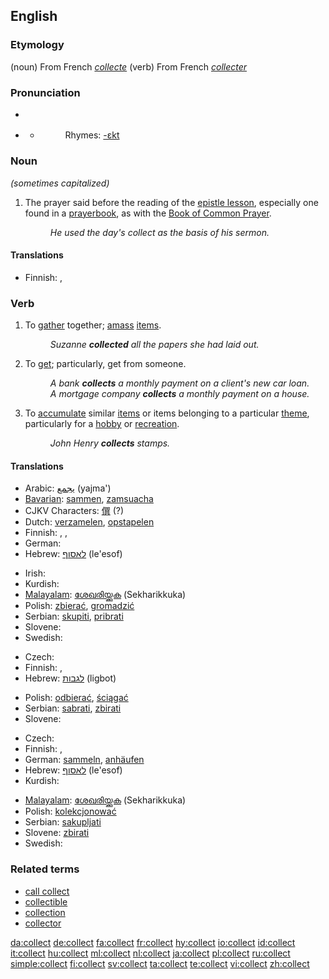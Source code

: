 ==English==

===Etymology===
(noun) From French ''[[collecte]]''
(verb) From French ''[[collecter]]''

===Pronunciation===
* {{sense|noun}} {{a|General American}} {{IPA|/ˈkɑlɪkt/}}
* {{sense|verb}} {{IPA|/kəˈlɛkt/}}
** {{audio|en-us-collect.ogg|Audio (US)}}
**: Rhymes: [[Rhymes:English:-ɛkt|-ɛkt]]

===Noun===
{{en-noun}}  ''(sometimes capitalized)''

# {{Christianity}} The prayer said before the reading of the [[epistle lesson]], especially one found in a [[prayerbook]], as with the [[Book of Common Prayer]].
#: ''He used the day's collect as the basis of his sermon.''

====Translations====
{{trans-top|prayer said before reading of the epistle lesson}}
* Finnish: {{t-|fi|eturukous}}, {{t-|fi|kollehtarukous}}
{{trans-mid}}
{{trans-bottom}}

===Verb===
{{en-verb}}

# To [[gather]] together; [[amass]] [[items]].
#: ''Suzanne '''collected''' all the papers she had laid out.''
# To [[get]]; particularly, get from someone.
#: ''A bank '''collects''' a monthly payment on a client's new car loan.''
#: ''A mortgage company '''collects''' a monthly payment on a house.''
# To [[accumulate]] similar [[items]] or items belonging to a particular [[theme]], particularly for a [[hobby]] or [[recreation]].
#: ''John Henry '''collects''' stamps.''

====Translations====
{{trans-top|to gather together}}
* Arabic: [[يجمع]] (yajma')
* [[Bavarian]]: [[sammen]], [[zamsuacha]]
* CJKV Characters: [[僎]] (?)
* Dutch: [[verzamelen]], [[opstapelen]]
* Finnish: {{t|fi|koota}}, {{t+|fi|kerätä}}, {{t+|fi|kasata}}
* German: {{t+|de|sammeln}}
* Hebrew: [[לאסוף]] (le'esof)
{{trans-mid}}
* Irish: {{t-|ga|bailigh|xs=Irish}}
* Kurdish: {{KUchar|[[کۆکردن]]}}
* [[Malayalam]]: [[ശേഖരിയ്ക്കുക]] (Sekharikkuka)
* Polish: [[zbierać]], [[gromadzić]]
* Serbian: [[skupiti]], [[pribrati]]
* Slovene: {{t+|sl|zbrati}}
* Swedish: {{t+|sv|samla}}
{{trans-bottom}}

{{trans-top|to get from someone}}
* Czech: {{t-|cs|vybírat}}
* Finnish: {{t-|fi|periä}}, {{t+|fi|kerätä}}
* Hebrew: [[לגבות]] (ligbot)
{{trans-mid}}
* Polish: [[odbierać]], [[ściągać]]
* Serbian: [[sabrati]], [[zbirati]]
* Slovene: {{t+|sl|pobrati}}
{{trans-bottom}}

{{trans-top|to accumulate items for a hobby}}
* Czech: {{t-|cs|sbírat}}
* Finnish: {{t-|fi|keräillä}}, {{t+|fi|kerätä}}
* German: [[sammeln]], [[anhäufen]]
* Hebrew: [[לאסוף]] (le'esof)
* Kurdish: {{KUchar|[[کۆکردن]]}}
{{trans-mid}}
* [[Malayalam]]: [[ശേഖരിയ്ക്കുക]] (Sekharikkuka)
* Polish: [[kolekcjonować]]
* Serbian: [[sakupljati]]
* Slovene: [[zbirati]]
* Swedish: {{t+|sv|samla}}
{{trans-bottom}}

===Related terms===
* [[call collect]]
* [[collectible]]
* [[collection]]
* [[collector]]

[[da:collect]]
[[de:collect]]
[[fa:collect]]
[[fr:collect]]
[[hy:collect]]
[[io:collect]]
[[id:collect]]
[[it:collect]]
[[hu:collect]]
[[ml:collect]]
[[nl:collect]]
[[ja:collect]]
[[pl:collect]]
[[ru:collect]]
[[simple:collect]]
[[fi:collect]]
[[sv:collect]]
[[ta:collect]]
[[te:collect]]
[[vi:collect]]
[[zh:collect]]